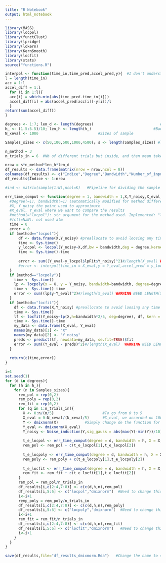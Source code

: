 ---
title: "R Notebook"
output: html_notebook
---

```{r packages}
library(MASS)
library(locpol)
library(functClust)
library(lpridge)
library(lokern)
library(KernSmooth)
library(locfit)
library(stats)
source("functions.R")
```

```{r support functions}
interpol <- function(time_in,time_pred,accel_pred,y){  #I don't understand how to compute                                                                  the function m(x)
l = length(time_in)  
acc = 1:l
accel_diff = 1:l
  for (i in 1:l){
  acc[i] = which.min(abs(time_pred-time_in[i]))
  accel_diff[i] = abs(accel_pred[acc[i]]-y[i])/l
  }
return(sum(accel_diff))
}
```

```{r parameters that we can compare}
degrees <- 1:7; len_d <- length(degrees)                              #Degree(s)
h_ <- (1.5:5.5)/10; len_h <- length(h_)                            #Bandwidth(s)
N_xeval <- 1000                           #Sizes of sample

Samples_sizes <- c(50,100,500,1000,4500); s <- length(Samples_sizes) #length(xeval) < 5000 in locpol that's why 3 here atm

n_method = 3
n_trials_in = 6  #Nb of different trials but inside, and then mean taken

nrow = s*n_method*len_h*len_d
df_results <- data.frame(matrix(nrow = nrow,ncol = 8))
colnames(df_results) <- c("Indice","Degree","Bandwidth","Number_of_input_points","Method","Function","Time","Error") #Dataframe to fill
df_results$Indice <- 1:nrow

#ind <- matrix(sample(1:N),ncol=K)   #Pipeline for dividing the sample
```

```{r MAIN function}
err_time_comput <- function(degree = 1, bandwidth = 1,X,Y_noisy,X_eval,Y_eval, method = "locpol", fct = NaN){
  #Degree(=1), bandwidth(=1) (automatically modified for method different than locpol) self explicit
  #X, Y_noisy the point used to approximate
  #X_eval, Y_eval where we want to compare the results
  #method(="locpol"): str argument for the method used. Implemented: "locpol";"locpoly","locfit"
  #fct(=NaN): not used atm
  time = 0
  error = 0
  if (method=="locpol"){
      df <- data.frame(X,Y_noisy) #preallocate to avoid loosing any time doing this in the function
      time <- Sys.time()
      y_locpol <- locpol(Y_noisy~X,df,bw = bandwidth,deg = degree,kernel = gaussK,xeval = X_eval) 
      time <- Sys.time()-time
      
      error <- sum((Y_eval-y_locpol$lpFit$Y_noisy)^2)#/length(X_eval) WARNING NEED LENGTH(X_EVAL) CONSTANT
      #error <- interpol(time_in = X_eval,y = Y_eval,accel_pred = y_locpol$lpFit$Y_noisy,time_pred = y_locpol$lpFit$X)
  }
  if (method=="locpoly"){
    time <- Sys.time()
    lp <- locpoly(x = X, y = Y_noisy, bandwidth=bandwidth, degree=degree, gridsize = length(X_eval))
    time <- Sys.time()-time
    error <- sum((lp$y-Y_eval)^2)#/length(X_eval) WARNING NEED LENGTH(X_EVAL) CONSTANT
  }
  if (method=="locfit"){
    df <- data.frame(X,Y_noisy) #preallocate to avoid loosing any time doing this in the function
    time <- Sys.time()
    lf <- locfit(Y_noisy~lp(X,h=bandwidth*2/5, deg=degree), df, kern = "gauss") #Check on your side if indeed h has to be defined like this source:http://chronux.org/chronuxFiles/Documentation/chronux/locfit/m/locfit.html
    time <- Sys.time()-time
    my_data <- data.frame(X_eval, Y_eval)
    names(my_data)[1] <- "X"
    names(my_data)[2] <- "Y_noisy"
    preds <- predict(lf, newdata=my_data, se.fit=TRUE)$fit
    error <- sum((Y_eval - preds)^2)#/length(X_eval)  WARNING NEED LENGTH(X_EVAL) CONSTANT
  }
  
  return(c(time,error))
}


```

```{r filling dataframe}
i=1
set.seed(1)
for (d in degrees){
  for (h in h_){
    for (n in Samples_sizes){
      rem_pol = rep(0,2)
      rem_poly = rep(0,2)
      rem_fit = rep(0,2)
      for (q in 1:n_trials_in){
        X <- 0:n/(n/5)                      #To go from 0 to 5
        X_eval = 0:N_xeval/(N_xeval/5)      #X_eval, we accorded on 100 or 1000 or 5000 points; shouldn't matter much!
        Y <- dmixnorm(X)            #Simply change de the function for the one wanted
        Y_eval <- dmixnorm(X_eval)
        Y_noisy <- Noise_induction(Y,sig_gauss = abs(max(Y)-min(Y))/10)  #Variance of gaussian noise linearly correlated with TV(total variation of a function) so the noise is not too low or too big
      
        t_e_locpol <- err_time_comput(degree = d, bandwidth = h, X = X, Y_noisy = Y_noisy, X_eval = X_eval, Y_eval = Y_eval, method = "locpol")
        rem_pol <- rem_pol + c(t_e_locpol[1],t_e_locpol[2])
        
        t_e_locpoly <- err_time_comput(degree = d, bandwidth = h, X = X, Y_noisy = Y_noisy, X_eval = X_eval, Y_eval = Y_eval, method = "locpoly")
        rem_poly <- rem_poly + c(t_e_locpoly[1],t_e_locpoly[2])
        
        t_e_locfit <- err_time_comput(degree = d, bandwidth = h, X = X, Y_noisy = Y_noisy, X_eval = X_eval, Y_eval = Y_eval, method = "locfit")
        rem_fit <- rem_fit + c(t_e_locfit[1],t_e_locfit[2])
      }
      rem_pol = rem_pol/n_trials_in
      df_results[i,c(2:4,7:8)] <- c(c(d,h,n),rem_pol)
      df_results[i,5:6] <- c("locpol","dmixnorm")  #Need to change this according to the function used
      i<-i+1
      remp_poly = rem_poly/n_trials_in
      df_results[i,c(2:4,7:8)] <- c(c(d,h,n),rem_poly)
      df_results[i,5:6] <- c("locpoly","dmixnorm")  #Need to change this according to the function used
      i<-i+1
      rem_fit = rem_fit/n_trials_in
      df_results[i,c(2:4,7:8)] <- c(c(d,h,n),rem_fit)
      df_results[i,5:6] <- c("locfit","dmixnorm")   #Need to change this according to the function used
      i<-i+1
    }
  }
}
```


```{r saving df}
save(df_results,file="df_results_dmixnorm.Rda")   #Change the name to save it in the right file
```












